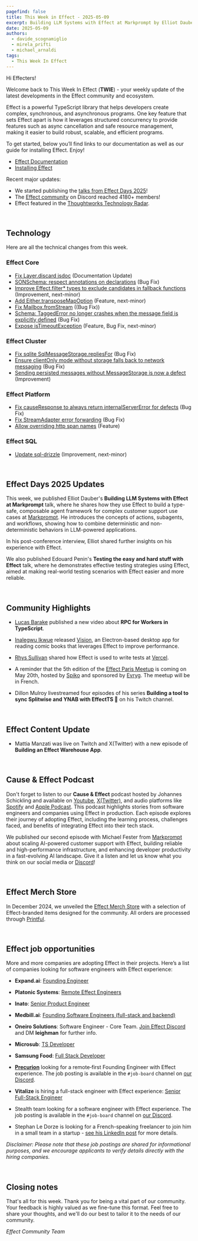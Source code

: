 ```yaml
---
pagefind: false
title: This Week in Effect - 2025-05-09
excerpt: Building LLM Systems with Effect at Markprompt by Elliot Dauber. Testing the easy and hard stuff with Effect by Edouard Penin. Technical Updates in Effect.
date: 2025-05-09
authors:
  - davide_scognamiglio
  - mirela_prifti
  - michael_arnaldi
tags:
  - This Week In Effect
---
```



Hi Effecters!

Welcome back to This Week In Effect (**TWIE**) - your weekly update of the latest developments in the Effect community and ecosystem.

Effect is a powerful TypeScript library that helps developers create complex, synchronous, and asynchronous programs. One key feature that sets Effect apart is how it leverages structured concurrency to provide features such as async cancellation and safe resource management, making it easier to build robust, scalable, and efficient programs.

To get started, below you’ll find links to our documentation as well as our guide for installing Effect. Enjoy!

- [Effect Documentation](/docs/getting-started/introduction/)
- [Installing Effect](/docs/getting-started/installation/)

Recent major updates:

- We started publishing the [talks from Effect Days 2025](https://www.youtube.com/playlist?list=PLDf3uQLaK2B9bEBZbwMv04e_zSbRNPKH6)! 
- The [Effect community](https://discord.gg/effect-ts) on Discord reached 4180+ members!
- Effect featured in the [Thoughtworks Technology Radar](https://www.thoughtworks.com/radar/languages-and-frameworks/effect).

&nbsp;

## Technology

Here are all the technical changes from this week.

### Effect Core
- [Fix Layer.discard jsdoc](https://github.com/Effect-TS/effect/pull/4822) (Documentation Update)
- [SONSchema: respect annotations on declarations](https://github.com/Effect-TS/effect/pull/4832) (Bug Fix)
- [Improve Effect.filter* types to exclude candidates in fallback functions](https://github.com/Effect-TS/effect/pull/4814) (Improvement, next-minor)
- [Add Either.transposeMapOption](https://github.com/Effect-TS/effect/pull/4741) (Feature, next-minor)
- [Fix Mailbox.fromStream](https://github.com/Effect-TS/effect/pull/4837) ((Bug Fix))
- [Schema: TaggedError no longer crashes when the message field is explicitly defined](https://github.com/Effect-TS/effect/pull/4847) (Bug Fix)
- [Expose isTimeoutException](https://github.com/Effect-TS/effect/pull/4846) (Feature, Bug Fix, next-minor)

### Effect Cluster
- [Fix sqlite SqlMessageStorage.repliesFor](https://github.com/Effect-TS/effect/pull/4823) (Bug Fix)
- [Ensure clientOnly mode without storage falls back to network messaging](https://github.com/Effect-TS/effect/pull/4825) (Bug Fix)
- [Sending persisted messages without MessageStorage is now a defect](https://github.com/Effect-TS/effect/pull/4829) (Improvement)

### Effect Platform
- [Fix causeResponse to always return internalServerError for defects](https://github.com/Effect-TS/effect/pull/4821) (Bug Fix)
- [Fix StreamAdapter error forwarding](https://github.com/Effect-TS/effect/pull/4827) (Bug Fix)
- [Allow overriding http span names](https://github.com/Effect-TS/effect/pull/4842) (Feature)

### Effect SQL
- [Update sql-drizzle](https://github.com/Effect-TS/effect/pull/4840) (Improvement, next-minor)


&nbsp;

## Effect Days 2025 Updates

This week, we published Elliot Dauber's **Building LLM Systems with Effect at Markprompt** talk, where he shares how they use Effect to build a type-safe, composable agent framework for complex customer support use cases at [Markprompt](https://www.markprompt.com/). He introduces the concepts of actions, subagents, and workflows, showing how to combine deterministic and non-deterministic behaviors in LLM-powered applications.
<YouTube
  id="https://www.youtube.com/embed/SBaUIeL2XEs?si=eoz_MQWtuP1Fn4To"
  title="Building LLM Systems with Effect at Markprompt | Elliot Dauber (Effect Days 2025)"
/>

In his post-conference interview, Elliot shared further insights on his experience with Effect.
  <Tweet id="1920437711078396291" />

We also published Edouard Penin's **Testing the easy and hard stuff with Effect** talk, where he demonstrates effective testing strategies using Effect, aimed at making real-world testing scenarios with Effect easier and more reliable.
<YouTube
  id="https://www.youtube.com/embed/pIXX1QAegCE?si=sMwUfDXKyNqvaniJ"
  title="Testing the easy and hard stuff with Effect | Edouard Penin (Effect Days 2025)"
/>

&nbsp;

## Community Highlights

- [Lucas Barake](https://www.youtube.com/@lucas-barake) published a new video about **RPC for Workers in TypeScript**.
  <YouTube
  id="https://www.youtube.com/embed/1BMYYkQe9tI?si=tAMsVYjq_dOq7igo"
  title="RPC for Workers in TypeScript...?"
  />

- [Inalegwu Ikwue](https://github.com/Inalegwu) released [Vision](https://github.com/Inalegwu/Vision), an Electron-based desktop app for reading comic books that leverages Effect to improve performance.


- [Rhys Sullivan](https://x.com/RhysSullivan) shared how Effect is used to write tests at [Vercel](https://vercel.com).
  <Tweet id="1918387180063605052" />

- A reminder that the 5th edition of the [Effect Paris Meetup](https://www.meetup.com/fr-FR/effect-paris/events/307558421) is coming on May 20th, hosted by [Spiko](https://www.spiko.io/) and sponsored by [Evryg](https://www.evryg.com/en). The meetup will be in French.
  <Tweet id="1917474538104754182" />

- Dillon Mulroy livestreamed four episodes of his series **Building a tool to sync Splitwise and YNAB with EffectTS 🚀** on his Twitch channel.

  <TwitchPlayerNonInteractive video="2450902562" />

&nbsp;
## Effect Content Update

- Mattia Manzati was live on Twitch and X(Twitter) with a new episode of **Building an Effect Warehouse App**.
  <Tweet id="1920765407843283185" />

&nbsp;


## Cause & Effect Podcast

Don't forget to listen to our **Cause & Effect** podcast hosted by Johannes Schickling and available on [Youtube](https://www.youtube.com/@effect-ts), [X(Twitter)](https://x.com/EffectTS_/status/1861446144137531585), and audio platforms like [Spotify](https://open.spotify.com/episode/7Bkn7A8EXnoqWWmI0czAdz) and [Apple Podcast](https://podcasts.apple.com/us/podcast/cause-effect/id1781879869). This podcast highlights stories from software engineers and companies using Effect in production. Each episode explores their journey of adopting Effect, including the learning process, challenges faced, and benefits of integrating Effect into their tech stack.

We published our second episode with Michael Fester from [Markprompt](https://markprompt.com/) about scaling AI-powered customer support with Effect, building reliable and high-performance infrastructure, and enhancing developer productivity in a fast-evolving AI landscape. Give it a listen and let us know what you think on our social media or [Discord](https://discord.gg/effect-ts)!

<YouTube
  id="https://www.youtube.com/embed/8lz9-0y58Jc?si=YsdegK9T-axfe_Vm"
  title="Scaling AI for Customer Support at Markprompt with Effect | Cause & Effect #2"
/>

&nbsp;

## Effect Merch Store

In December 2024, we unveiled the [Effect Merch Store](https://effect.website/merch) with a selection of Effect-branded items designed for the community. All orders are processed through [Printful](https://www.printful.com/).

<Tweet id="1868605126862385238" />

&nbsp;

## Effect job opportunities

More and more companies are adopting Effect in their projects. Here’s a list of companies looking for software engineers with Effect experience:

- **Expand.ai**: [Founding Engineer](https://www.expand.ai/careers/founding-engineer)

- **Platonic Systems**: [Remote Effect Engineers](https://twitter.com/platonicsystems/status/1861470819861311945)

- **Inato**: [Senior Product Engineer](https://jobs.lever.co/inato/2bbbe759-d4ce-4cc4-8267-8bc998189469)

- **Medbill.ai**: [Founding Software Engineers (full-stack and backend)](https://www.linkedin.com/posts/codingtom_medbill-ai-activity-7260092522708762624-N7TH)

- **Oneiro Solutions**: Software Engineer - Core Team. [Join Effect Discord](https://discord.com/channels/795981131316985866/796153351372275743) and DM **leighman** for further info.

- **Microsub**: [TS Developer](https://x.com/0xdownshift/status/1880013835878154510)

- **Samsung Food**: [Full Stack Developer](https://whisk.bamboohr.com/careers/110)

- **[Precurion](https://precurion.com/)** looking for a remote‑first Founding Engineer with Effect experience. The job posting is available in the `#job-board` channel on [our Discord](https://discord.com/channels/795981131316985866/796153351372275743/1362610725931061258).

- **Vitalize** is hiring a full-stack engineer with Effect experience: [Senior Full-Stack Engineer](https://jobs.ashbyhq.com/vitalize/d907ba5f-0f2f-4bb4-931a-1680d6daf81a)

- Stealth team looking for a software engineer with Effect experience. The job posting is available in the `#job-board` channel on [our Discord](https://discord.com/channels/795981131316985866/796153351372275743/1362610725931061258).

- Stephan Le Dorze is looking for a French-speaking freelancer to join him in a small team in a startup - [see his LinkedIn post](https://www.linkedin.com/posts/stephaneledorze_mission-longue-avec-moi-entre-autre-activity-7310947252741570560-Bqsh/) for more details.

_Disclaimer: Please note that these job postings are shared for informational purposes, and we encourage applicants to verify details directly with the hiring companies._

&nbsp;

## Closing notes

That's all for this week. Thank you for being a vital part of our community. Your feedback is highly valued as we fine-tune this format. Feel free to share your thoughts, and we'll do our best to tailor it to the needs of our community.

_Effect Community Team_
